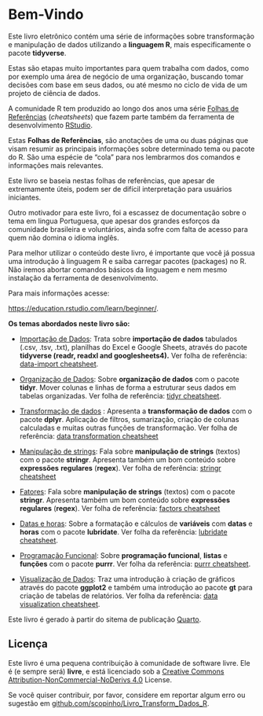 # Bem-Vindo {.unnumbered}

Este livro eletrônico contém uma série de informações sobre transformação e manipulação de dados utilizando a **linguagem R**, mais especificamente o pacote **tidyverse**.

Estas são etapas muito importantes para quem trabalha com dados, como por exemplo uma área de negócio de uma organização, buscando tomar decisões com base em seus dados, ou até mesmo no ciclo de vida de um projeto de ciência de dados.

A comunidade R tem produzido ao longo dos anos uma série [Folhas de Referências](https://www.rstudio.com/resources/cheatsheets/) (*cheatsheets*) que fazem parte também da ferramenta de desenvolvimento [RStudio](http://localhost:7802/rstudio.com).

Estas **Folhas de Referências**, são anotações de uma ou duas páginas que visam resumir as principais informações sobre determinado tema ou pacote do R. São uma espécie de "cola" para nos lembrarmos dos comandos e informações mais relevantes.

Este livro se baseia nestas folhas de referências, que apesar de extremamente úteis, podem ser de difícil interpretação para usuários iniciantes.

Outro motivador para este livro, foi a escassez de documentação sobre o tema em lingua Portuguesa, que apesar dos grandes esforços da comunidade brasileira e voluntários, ainda sofre com falta de acesso para quem não domina o idioma inglês.

::: callout-warning
Para melhor utilizar o conteúdo deste livro, é importante que você já possua uma introdução à linguagem R e saiba carregar pacotes (packages) no R. Não iremos abortar comandos básicos da linguagem e nem mesmo instalação da ferramenta de desenvolvimento.

Para mais informações acesse:

<https://education.rstudio.com/learn/beginner/>.
:::

**Os temas abordados neste livro são:**

-   [Importação de Dados](./Importacao/Importacao_de_dados_com_tidyverse.html): Trata sobre **importação de dados** tabulados (.csv, .tsv, .txt), planilhas do Excel e Google Sheets, através do pacote **tidyverse (readr, readxl and googlesheets4).** Ver folha de referência: [data-import cheatsheet](https://github.com/scopinho/R-cheatsheets/blob/main/translations/portuguese/data-import_pt_br.pdf).

-   [Organização de Dados](./Organizacao/Organizacao_de_dados_com_tidyr.html): Sobre **organização de dados** com o pacote **tidyr**. Mover colunas e linhas de forma a estruturar seus dados em tabelas organizadas. Ver folha de referência: [tidyr cheatsheet](https://github.com/scopinho/R-cheatsheets/blob/main/translations/portuguese/tidyr_pt_br.pdf).

-   [Transformação de dados](./Transformacao/Transformacao_de_dados_com_dplyr.html) : Apresenta a **transformação de dados** com o pacote **dplyr**. Aplicação de filtros, sumarização, criação de colunas calculadas e muitas outras funções de transformação. Ver folha de referência: [data transformation cheatsheet](https://github.com/scopinho/R-cheatsheets/blob/main/translations/portuguese/data-transformation_pt_br.pdf)

-   [Manipulação de strings](./Manipulacao/Manipulacao%20de%20strings%20com%20stringr.html): Fala sobre **manipulação de strings** (textos) com o pacote **stringr**. Apresenta também um bom conteúdo sobre **expressões** **regulares** (**regex**). Ver folha de referência: [stringr cheatsheet](https://github.com/scopinho/R-cheatsheets/blob/main/translations/portuguese/strings_pt_br.pdf)

-   [Fatores](./Fatores/Fatores_com_forcats.html): Fala sobre **manipulação de strings** (textos) com o pacote **stringr**. Apresenta também um bom conteúdo sobre **expressões** **regulares** (**regex**). Ver folha de referência: [factors cheatsheet](https://github.com/scopinho/R-cheatsheets/blob/main/translations/portuguese/factors_pt_br.pdf)

-   [Datas e horas](./DataHora/Datas_e_horas_com_lubridate.html): Sobre a formatação e cálculos de **variáveis** com **datas** e **horas** com o pacote **lubridate**. Ver folha da referência: [lubridate cheatsheet](https://github.com/scopinho/R-cheatsheets/blob/main/translations/portuguese/lubridate_pt_br.pdf).

-   [Programação Funcional](Funcional/Prog_Funcional_com_purrr.html): Sobre **programação funcional**, **listas** e **funções** com o pacote **purrr**. Ver folha da referência: [purrr cheatsheet](https://github.com/scopinho/R-cheatsheets/blob/main/translations/portuguese/purrr_pt_br.pdf).

-   [Visualização de Dados](./Visualizacao/Visualizacao_de_dados_com_ggplot2.html): Traz uma introdução à criação de gráficos através do pacote **ggplot2** e também uma introdução ao pacote **gt** para criação de tabelas de relatórios. Ver folha da referência: [data visualization cheatsheet](https://github.com/scopinho/R-cheatsheets/blob/main/translations/portuguese/data-visualization_pt.pdf).

::: {.callout-note appearance="simple"}
Este livro é gerado à partir do sitema de publicação [Quarto](https://www.quarto.org).
:::

## Licença

::: {.callout-note appearance="simple"}
Este livro é uma pequena contribuição à comunidade de software livre. Ele é (e sempre será) **livre**, e está licenciado sob a [Creative Commons Attribution-NonCommercial-NoDerivs 4.0](https://creativecommons.org/licenses/by-nc-nd/4.0/) License.

Se você quiser contribuir, por favor, considere em reportar algum erro ou sugestão em [github.com/scopinho/Livro_Transform_Dados_R](https://github.com/scopinho/Livro_Transform_Dados_R).
:::

